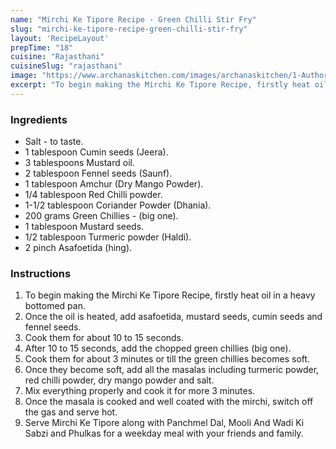---
name: "Mirchi Ke Tipore Recipe - Green Chilli Stir Fry"
slug: "mirchi-ke-tipore-recipe-green-chilli-stir-fry"
layout: 'RecipeLayout'
prepTime: "18"
cuisine: "Rajasthani"
cuisineSlug: "rajasthani"
image: "https://www.archanaskitchen.com/images/archanaskitchen/1-Author/pooja/Mirchi_ke_Tipore.jpg"
excerpt: "To begin making the Mirchi Ke Tipore Recipe, firstly heat oil in a heavy bottomed pan"
---

### Ingredients

- Salt - to taste.
- 1 tablespoon Cumin seeds (Jeera).
- 3 tablespoons Mustard oil.
- 2 tablespoon Fennel seeds (Saunf).
- 1 tablespoon Amchur (Dry Mango Powder).
- 1/4 tablespoon Red Chilli powder.
- 1-1/2 tablespoon Coriander Powder (Dhania).
- 200 grams Green Chillies - (big one).
- 1 tablespoon Mustard seeds.
- 1/2 tablespoon Turmeric powder (Haldi).
- 2 pinch Asafoetida (hing).

### Instructions

1. To begin making the Mirchi Ke Tipore Recipe, firstly heat oil in a heavy bottomed pan.
1. Once the oil is heated, add asafoetida, mustard seeds, cumin seeds and fennel seeds.
1. Cook them for about 10 to 15 seconds.
1. After 10 to 15 seconds, add the chopped green chillies (big one).
1. Cook them for about 3 minutes or till the green chillies becomes soft.
1. Once they become soft, add all the masalas including turmeric powder, red chilli powder, dry mango powder and salt.
1. Mix everything properly and cook it for more 3 minutes.
1. Once the masala is cooked and well coated with the mirchi, switch off the gas and serve hot.
1. Serve Mirchi Ke Tipore along with Panchmel Dal, Mooli And Wadi Ki Sabzi and Phulkas for a weekday meal with your friends and family.
